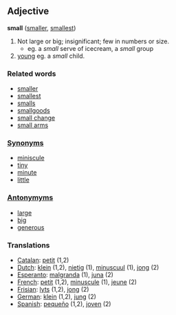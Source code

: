 == Adjective ==

'''small''' ([[smaller]], [[smallest]])

#Not large or big; insignificant; few in numbers or size.
#*eg. a ''small'' serve of icecream, a ''small'' group
#[[young]] eg. a ''small'' child.

===Related words===
*[[smaller]]
*[[smallest]]
*[[smalls]]
*[[smallgoods]]
*[[small change]]
*[[small arms]]

===[[Synonym]]s===
*[[miniscule]]
*[[tiny]]
*[[minute]]
*[[little]]

===[[Antonymym]]s===
*[[large]]
*[[big]]
*[[generous]]

=== Translations ===
*[[Catalan]]: [[petit]] (1,2)
*[[Dutch]]: [[klein]] (1,2), [[nietig]] (1), [[minuscuul]] (1), [[jong]] (2)
*[[Esperanto]]: [[malgranda]] (1), [[juna]] (2)
*[[French]]: [[petit]] (1,2), [[minuscule]] (1), [[jeune]] (2)
*[[Frisian]]: [[lyts]] (1,2), [[jong]] (2)
*[[German]]: [[klein]] (1,2), [[jung]] (2)
*[[Spanish]]: [[pequeño]] (1,2), [[joven]] (2)